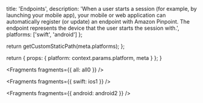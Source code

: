 
  title: 'Endpoints',
  description:
    'When a user starts a session (for example, by launching your mobile app), your mobile or web application can automatically register (or update) an endpoint with Amazon Pinpoint. The endpoint represents the device that the user starts the session with.',
  platforms: ['swift', 'android']
};

  return getCustomStaticPath(meta.platforms);
};

  return {
    props: {
      platform: context.params.platform,
      meta
    }
  };
}


<Fragments fragments={{ all: all0 }} />


<Fragments fragments={{ swift: ios1 }} />


<Fragments fragments={{ android: android2 }} />
